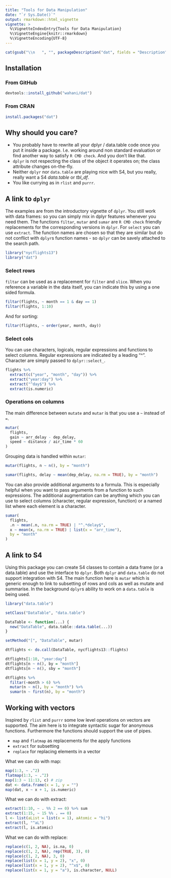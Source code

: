 ```yaml
---
title: "Tools for Data Manipulation"
date: "`r Sys.Date()`"
output: rmarkdown::html_vignette
vignette: >
  %\VignetteIndexEntry{Tools for Data Manipulation}
  %\VignetteEngine{knitr::rmarkdown}
  %\VignetteEncoding{UTF-8}
---
```


```r
cat(gsub("\\n   ", "", packageDescription("dat", fields = "Description")))
```

## Installation

### From GitHub

```r
devtools::install_github("wahani/dat")
```

### From CRAN

```r
install.packages("dat")
```


## Why should you care?

- You probably have to rewrite all your dplyr / data.table code once you put it 
inside a package. I.e. working around non standard evaluation or find another
way to satisfy `R CMD check`. And you don't like that.
- `dplyr` is not respecting the class of the object it operates on; the class
attribute changes on-the-fly.
- Neither `dplyr` nor `data.table` are playing nice with S4, but you really,
really want a S4 *data.table* or *tbl_df*.
- You like currying as in `rlist` and `purrr`.


## A link to `dplyr`

The examples are from the introductory vignette of `dplyr`. You still work with
data frames: so you can simply mix in dplyr features whenever you need them. The
functions `filtar`, `mutar` and `sumar` are `R CMD check` friendly replacements
for the corresponding versions in `dplyr`. For `select` you can use
`extract`. The function names are chosen so that they are similar but do not
conflict with `dplyr`s function names - so `dplyr` can be savely attached to the
search path.

```r
library("nycflights13")
library("dat")
```

### Select rows

`filtar` can be used as a replacement for `filter` and `slice`. When you
reference a variable in the data itself, you can indicate this by using a one
sided formula.

```r
filtar(flights, ~ month == 1 & day == 1)  
filtar(flights, 1:10)
```

And for sorting:

```r
filtar(flights, ~ order(year, month, day))
```


### Select cols

You can use characters, logicals, regular expressions and functions to select
columns. Regular expressions are indicated by a leading "^". Character are
simply passed to `dplyr::select_`.

```r
flights %>%
  extract(c("year", "month", "day")) %>%
  extract("year:day") %>%
  extract("^day$") %>%
  extract(is.numeric)
```


### Operations on columns

The main difference between `mutate` and `mutar` is that you use a `~`
instead of `=`.
    
```r
mutar(
  flights,
  gain ~ arr_delay - dep_delay,
  speed ~ distance / air_time * 60
)
```

Grouping data is handled within `mutar`:

```r
mutar(flights, n ~ n(), by = "month")
```

```r
sumar(flights, delay ~ mean(dep_delay, na.rm = TRUE), by = "month")
```

You can also provide additional arguments to a formula. This is especially
helpful when you want to pass arguments from a function to such expressions. The
additional augmentation can be anything which you can use to select columns
(character, regular expression, function) or a named list where each element is
a character.
    
```r
sumar(
  flights,
  .n ~ mean(.n, na.rm = TRUE) | "^.*delay$",
  x ~ mean(x, na.rm = TRUE) | list(x = "arr_time"),
  by = "month"
)
```


## A link to S4

Using this package you can create S4 classes to contain a data frame (or a
data.table) and use the interface to `dplyr`. Both `dplyr` and `data.table` do
not support integration with S4. The main function here is `mutar` which is
generic enough to link to subsetting of rows and cols as well as mutate and
summarise. In the background `dplyr`s ability to work on a `data.table` is being
used.

```r
library("data.table")

setClass("DataTable", "data.table")

DataTable <- function(...) {
  new("DataTable", data.table::data.table(...))
}

setMethod("[", "DataTable", mutar)

dtflights <- do.call(DataTable, nycflights13::flights)

dtflights[1:10, "year:day"]
dtflights[n ~ n(), by = "month"]
dtflights[n ~ n(), sby = "month"]

dtflights %>%
  filtar(~month > 6) %>%
  mutar(n ~ n(), by = "month") %>%
  sumar(n ~ first(n), by = "month")
```


## Working with vectors

Inspired by `rlist` and `purrr` some low level operations on vectors are
supported. The aim here is to integrate syntactic sugar for anonymous functions.
Furthermore the functions should support the use of pipes.

- `map` and `flatmap` as replacements for the apply functions
- `extract` for subsetting
- `replace` for replacing elements in a vector

What we can do with map:

```r
map(1:3, ~ .^2)
flatmap(1:3, ~ .^2)
map(1:3 ~ 11:13, c) # zip
dat <- data.frame(x = 1, y = "")
map(dat, x ~ x + 1, is.numeric)
```

What we can do with extract:

```r
extract(1:10, ~ . %% 2 == 0) %>% sum
extract(1:15, ~ 15 %% . == 0)
l <- list(aList = list(x = 1), aAtomic = "hi")
extract(l, "^aL")
extract(l, is.atomic)
```

What we can do with replace:

```r
replace(c(1, 2, NA), is.na, 0)
replace(c(1, 2, NA), rep(TRUE, 3), 0)
replace(c(1, 2, NA), 3, 0)
replace(list(x = 1, y = 2), "x", 0)
replace(list(x = 1, y = 2), "^x$", 0)
replace(list(x = 1, y = "a"), is.character, NULL)
```
